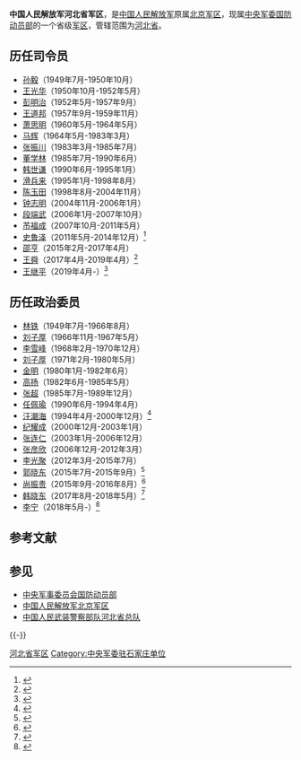 {{Infobox military unit
|unit_name=中国人民解放军河北省军区
|image=[[File:People's_Liberation_Army_Flag_of_the_People's_Republic_of_China.svg|120px]]
|caption=中国人民解放军军旗
|dates=1949年至今 
|country={{PRC}}
|command_structure=[[中央军事委员会国防动员部|中央军事委员会国防动员部]]
|branch=
|type=省级军区
|role=
|allegiance={{CPC}}
|size=
|current_commander=[[王继平|王继平]]少将
|garrison=[[石家庄市|石家庄市]]
|ceremonial_chief=[[李宁_(少将)|李宁]]少将
|ceremonial_chief_label=[[政治委员|政治委员]]
|colonel_of_the_regiment=
|nickname=
|motto=
|colors=
|march=
|mascot=
|battles=
|notable_commanders=
|anniversaries=
}}

'''中国人民解放军河北省军区'''，是[[中国人民解放军|中国人民解放军]]原属[[中国人民解放军北京军区|北京军区]]，现属[[中央军事委员会国防动员部|中央军委国防动员部]]的一个省级[[军区|军区]]，管辖范围为[[河北省|河北省]]。

== 历任司令员 ==
*[[孙毅_(1904年)|孙毅]]（1949年7月-1950年10月）
*[[王光华|王光华]]（1950年10月-1952年5月）
*[[彭明治|彭明治]]（1952年5月-1957年9月）
*[[王道邦|王道邦]]（1957年9月-1959年11月）
*[[萧思明|萧思明]]（1960年5月-1964年5月）
*[[马辉|马辉]]（1964年5月-1983年3月）
*[[张振川_(1923年)|张振川]]（1983年3月-1985年7月）
*[[董学林|董学林]]（1985年7月-1990年6月）
*[[韩世谦|韩世谦]]（1990年6月-1995年1月）
*[[滑兵来|滑兵来]]（1995年1月-1998年8月）
*[[陈玉田|陈玉田]]（1998年8月-2004年11月）
*[[钟志明|钟志明]]（2004年11月-2006年1月）
*[[段端武|段端武]]（2006年1月-2007年10月）
*[[芇福成|芇福成]]（2007年10月-2011年5月）
*[[史鲁泽|史鲁泽]]（2011年5月-2014年12月）<ref name="a">{{cite web|title=资料：河北省委常委史鲁泽简历|url=http://news.cqnews.net/html/2011-12/02/content_10676074.htm|date=2011-12-02|publisher=华龙网|archiveurl=https://archive.today/20130502061459/http://news.cqnews.net/html/2011-12/02/content_10676074.htm|archivedate=2013-05-02|dead-url=yes|access-date=2012-01-26}}</ref>
*[[邵亨|邵亨]]（2015年2月-2017年4月）
*[[王舜_(解放军)|王舜]]（2017年4月-2019年4月）<ref>{{cite news|url=http://www.thepaper.cn/newsDetail_forward_1663896|title=中部战区原副参谋长王舜重回河北省军区，任省军区司令员|date=2017-04-17|newspaper=澎湃新闻|accessdate=2017-04-17|archive-date=2019-05-12|archive-url=https://web.archive.org/web/20190512233256/http://www.thepaper.cn/newsDetail_forward_1663896|dead-url=no}}</ref>
*[[王继平|王继平]]（2019年4月-）<ref>{{cite news|url=http://china.caixin.com/2019-04-29/101409650.html|title=河北省军区司令员调整 王继平少将履新|date=2019-04-29|newspaper=财新网|accessdate=2019-07-13|archive-date=2020-02-06|archive-url=https://web.archive.org/web/20200206181728/http://china.caixin.com/2019-04-29/101409650.html|dead-url=no}}</ref>

== 历任政治委员 ==
*[[林铁|林铁]]（1949年7月-1966年8月）
*[[刘子厚|刘子厚]]（1966年11月-1967年5月）
*[[李雪峰|李雪峰]]（1968年2月-1970年12月）
*[[刘子厚|刘子厚]]（1971年2月-1980年5月）
*[[金明_(1913年)|金明]]（1980年1月-1982年6月）
*[[高扬_(1909年)|高扬]]（1982年6月-1985年5月）
*[[张超_(中将)|张超]]（1985年7月-1989年12月）
*[[任佩瑜|任佩瑜]]（1990年6月-1994年4月）
*[[汪潮海|汪潮海]]（1994年4月-2000年12月）<ref>{{Cite book|title=中华人民共和国职官志 增订本 第2版|last=何虎生，李耀东，向常福主编|publisher=中国社会出版社|year=1996|isbn=7-80088-393-0|location=北京|pages=691}}</ref>
*[[纪耀成|纪耀成]]（2000年12月-2003年1月）
*[[张连仁|张连仁]]（2003年1月-2006年12月）
*[[张彦欣|张彦欣]]（2006年12月-2012年3月）
*[[李光聚|李光聚]]（2012年3月-2015年7月）
*[[郭晓东_(少将)|郭晓东]]（2015年7月-2015年9月）<ref>{{cite news|url=http://www.thepaper.cn/newsDetail_forward_1354699|title=郭晓东少将接任河北省军区政委，60岁李光聚少将去职|date=2015-07-21|newspaper=澎湃新闻|accessdate=2016-08-12|archivedate=2017-09-13|archiveurl=https://web.archive.org/web/20170913211128/http://www.thepaper.cn/newsDetail_forward_1354699|dead-url=no}}</ref>
*[[尚振贵|尚振贵]]（2015年9月-2016年8月）<ref>{{cite news|url=http://www.thepaper.cn/newsDetail_forward_1509556|title=山东省军区政委易人：河北省军区政委尚振贵接棒吕民松|date=2016-08-06|newspaper=澎湃新闻|accessdate=2016-08-12|archivedate=2017-02-16|archiveurl=https://web.archive.org/web/20170216101056/http://www.thepaper.cn/newsDetail_forward_1509556|dead-url=no}}</ref>
*[[韩晓东_(政治人物)|韩晓东]]（2017年8月-2018年5月）<ref>{{cite news|url=http://news.ifeng.com/a/20170810/51604694_0.shtml?_zbs_baidu_bk|title=韩晓东少将已担任河北省军区政委|date=2017-08-10|newspaper=凤凰网|accessdate=2018-05-28|archivedate=2019-06-09|archiveurl=https://web.archive.org/web/20190609164942/http://news.ifeng.com/a/20170810/51604694_0.shtml?_zbs_baidu_bk|dead-url=no}}</ref>
*[[李宁_(少将)|李宁]]（2018年5月-）<ref>{{cite web|title=青海省军区原政委李宁少将接替韩晓东少将担任河北省军区政委|url=https://www.thepaper.cn/newsDetail_forward_2174162|accessdate=2018-07-28|date=2018-06-05|publisher=澎湃新闻|archivedate=2019-06-08|archiveurl=https://web.archive.org/web/20190608045007/https://www.thepaper.cn/newsDetail_forward_2174162|dead-url=no}}</ref>

==参考文献==
{{Reflist}}
== 参见 ==
{{Portal box|中华人民共和国|河北|軍事}}
* [[中央军事委员会国防动员部|中央军事委员会国防动员部]]
* [[中国人民解放军北京军区|中国人民解放军北京军区]]
* [[中国人民武装警察部队河北省总队|中国人民武装警察部队河北省总队]]
{{-}}
{{中央军委|属}}
{{PLA Military Region}}

[[Category:河北省军区|]]
[[Category:中央军委驻石家庄单位|Category:中央军委驻石家庄单位]]